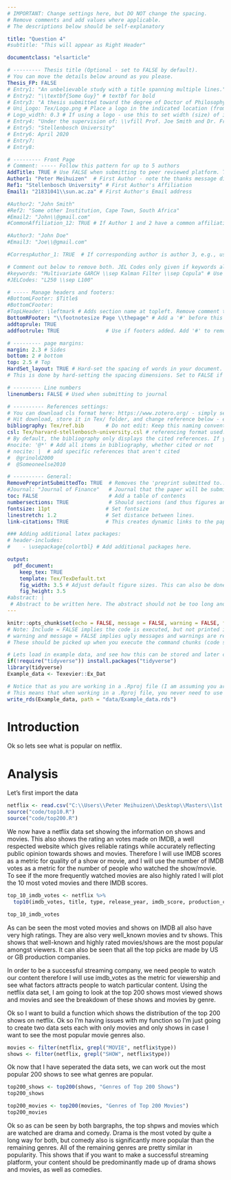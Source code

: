 ```yaml
---
# IMPORTANT: Change settings here, but DO NOT change the spacing.
# Remove comments and add values where applicable.
# The descriptions below should be self-explanatory

title: "Question 4"
#subtitle: "This will appear as Right Header"

documentclass: "elsarticle"

# --------- Thesis title (Optional - set to FALSE by default).
# You can move the details below around as you please.
Thesis_FP: FALSE
# Entry1: "An unbelievable study with a title spanning multiple lines."
# Entry2: "\\textbf{Some Guy}" # textbf for bold
# Entry3: "A thesis submitted toward the degree of Doctor of Philosophy"
# Uni_Logo: Tex/Logo.png # Place a logo in the indicated location (from your root, e.g. defaults to ~/Tex/Logo.png) and uncomment this line. Leave uncommented for no image
# Logo_width: 0.3 # If using a logo - use this to set width (size) of image
# Entry4: "Under the supervision of: \\vfill Prof. Joe Smith and Dr. Frank Smith"
# Entry5: "Stellenbosch University"
# Entry6: April 2020
# Entry7:
# Entry8:

# --------- Front Page
# Comment: ----- Follow this pattern for up to 5 authors
AddTitle: TRUE # Use FALSE when submitting to peer reviewed platform. This will remove author names.
Author1: "Peter Meihuizen"  # First Author - note the thanks message displayed as an italic footnote of first page.
Ref1: "Stellenbosch University" # First Author's Affiliation
Email1: "21831041\\sun.ac.za" # First Author's Email address

#Author2: "John Smith"
#Ref2: "Some other Institution, Cape Town, South Africa"
#Email2: "John\\@gmail.com"
#CommonAffiliation_12: TRUE # If Author 1 and 2 have a common affiliation. Works with _13, _23, etc.

#Author3: "John Doe"
#Email3: "Joe\\@gmail.com"

#CorrespAuthor_1: TRUE  # If corresponding author is author 3, e.g., use CorrespAuthor_3: TRUE

# Comment out below to remove both. JEL Codes only given if keywords also given.
#keywords: "Multivariate GARCH \\sep Kalman Filter \\sep Copula" # Use \\sep to separate
#JELCodes: "L250 \\sep L100"

# ----- Manage headers and footers:
#BottomLFooter: $Title$
#BottomCFooter:
#TopLHeader: \leftmark # Adds section name at topleft. Remove comment to add it.
BottomRFooter: "\\footnotesize Page \\thepage" # Add a '#' before this line to remove footer.
addtoprule: TRUE
addfootrule: TRUE               # Use if footers added. Add '#' to remove line.

# --------- page margins:
margin: 2.3 # Sides
bottom: 2 # bottom
top: 2.5 # Top
HardSet_layout: TRUE # Hard-set the spacing of words in your document. This will stop LaTeX squashing text to fit on pages, e.g.
# This is done by hard-setting the spacing dimensions. Set to FALSE if you want LaTeX to optimize this for your paper.

# --------- Line numbers
linenumbers: FALSE # Used when submitting to journal

# ---------- References settings:
# You can download cls format here: https://www.zotero.org/ - simply search for your institution. You can also edit and save cls formats here: https://editor.citationstyles.org/about/
# Hit download, store it in Tex/ folder, and change reference below - easy.
bibliography: Tex/ref.bib       # Do not edit: Keep this naming convention and location.
csl: Tex/harvard-stellenbosch-university.csl # referencing format used.
# By default, the bibliography only displays the cited references. If you want to change this, you can comment out one of the following:
#nocite: '@*' # Add all items in bibliography, whether cited or not
# nocite: |  # add specific references that aren't cited
#  @grinold2000
#  @Someoneelse2010

# ---------- General:
RemovePreprintSubmittedTo: TRUE  # Removes the 'preprint submitted to...' at bottom of titlepage
#Journal: "Journal of Finance"   # Journal that the paper will be submitting to, if RemovePreprintSubmittedTo is set to TRUE.
toc: FALSE                       # Add a table of contents
numbersections: TRUE             # Should sections (and thus figures and tables) be numbered?
fontsize: 11pt                  # Set fontsize
linestretch: 1.2                # Set distance between lines.
link-citations: TRUE            # This creates dynamic links to the papers in reference list.

### Adding additional latex packages:
# header-includes:
#    - \usepackage{colortbl} # Add additional packages here.

output:
  pdf_document:
    keep_tex: TRUE
    template: Tex/TexDefault.txt
    fig_width: 3.5 # Adjust default figure sizes. This can also be done in the chunks of the text.
    fig_height: 3.5
#abstract: |
 # Abstract to be written here. The abstract should not be too long and should provide the reader with a good understanding what you are writing about. Academic papers are not like novels where you keep the reader in suspense. To be effective in getting others to read your paper, be as open and concise about your findings here as possible. Ideally, upon reading your abstract, the reader should feel he / she must read your paper in entirety.
---
```


<!-- First: Set your default preferences for chunk options: -->

<!-- If you want a chunk's code to be printed, set echo = TRUE. message = FALSE stops R printing ugly package loading details in your final paper too. I also suggest setting warning = FALSE and checking for warnings in R, else you might find ugly warnings in your paper. -->

```r
knitr::opts_chunk$set(echo = FALSE, message = FALSE, warning = FALSE, fig.width = 6, fig.height = 5, fig.pos="H", fig.pos = 'H')
# Note: Include = FALSE implies the code is executed, but not printed in your pdf.
# warning and message = FALSE implies ugly messages and warnings are removed from your pdf.
# These should be picked up when you execute the command chunks (code sections below) in your rmd, not printed in your paper!

# Lets load in example data, and see how this can be stored and later called from your 'data' folder.
if(!require("tidyverse")) install.packages("tidyverse")
library(tidyverse)
Example_data <- Texevier::Ex_Dat

# Notice that as you are working in a .Rproj file (I am assuming you are) - the relative paths of your directories start at your specified root.
# This means that when working in a .Rproj file, you never need to use getwd() - it is assumed as your base root automatically.
write_rds(Example_data, path = "data/Example_data.rds")

```


<!-- ############################## -->
<!-- # Start Writing here: -->
<!-- ############################## -->

# Introduction \label{Introduction}

Ok so lets see what is popular on netflix.

# Analysis \label{Analysis}

Let's first import the data

```r
netflix <- read.csv("C:\\Users\\Peter Meihuizen\\Desktop\\Masters\\1st Semester\\Data Science\\Take-home test\\Question_4\\data\\netflix\\titles.csv")
source("code/top10.R")
source("code/top200.R")
```

We now have a netflix data set showing the information on shows and movies. This also shows the rating an votes made on IMDB, a well respected website which gives reliable ratings while accurately reflecting public opinion towards shows and movies. Therefore I will use IMDB scores as a metric for quality of a show or movie, and I will use the number of IMDB votes as a metric for the number of people who watched the show/movie. To see if the more frequently watched movies are also highly rated I will plot the 10 most voted movies and there IMDB scores.

```r
top_10_imdb_votes <- netflix %>% 
  top10(imdb_votes, title, type, release_year, imdb_score, production_countries, x = 10)

top_10_imdb_votes
```

As can be seen the most voted movies and shows on IMDB all also have very high ratings. They are also very well_known movies and tv shows. This shows that well-known and highly rated movies/shows are the most popular amongst viewers. It can also be seen that all the top picks are made by US or GB production companies. 

In order to be a successful streaming company, we need people to watch our content therefore I will use imdb_votes as the metric for viewership and see what factors attracts people to watch particular content. Using the netflix data set, I am  going to look at the top 200 shows most viewed shows and movies and see the breakdown of these shows and movies by genre.

Ok so I want to build a function which shows the distribution of the top 200 shows on netflix. Ok so I'm having issues with my function so I'm just going to create two data sets each with only movies and only shows in case I want to see the most popular movie genres also.

```r
movies <- filter(netflix, grepl("MOVIE", netflix$type)) 
shows <- filter(netflix, grepl("SHOW", netflix$type))
```

Ok now that I have seperated the data sets, we can work out the most popular 200 shows to see what genres are popular.  

```r
top200_shows <- top200(shows, "Genres of Top 200 Shows")
top200_shows

top200_movies <- top200(movies, "Genres of Top 200 Movies")
top200_movies
```

Ok so as can be seen by both bargraphs, the top shpws and movies which are watched are drama and comedy. Drama is the most voted by quite a long way for both, but comedy also is significantly more popular than the remaining genres. All of the remaining genres are pretty similar in popularity. This shows that if you want to make a successful streaming platform, your content should be predominantly made up of drama shows and movies, as well as comedies.
